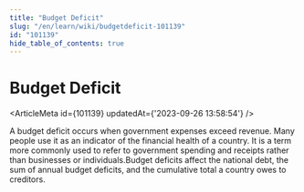 ```yaml
---
title: "Budget Deficit"
slug: "/en/learn/wiki/budgetdeficit-101139"
id: "101139"
hide_table_of_contents: true
---
```



# Budget Deficit

<ArticleMeta id={101139} updatedAt={'2023-09-26 13:58:54'} />
<div className='border-solid border-b border-t-0 my-4 border-[var(--ifm-color-gray-300)]' />

A budget deficit occurs when government expenses exceed revenue. Many people use it as an indicator of the financial health of a country. It is a term more commonly used to refer to government spending and receipts rather than businesses or individuals.Budget deficits affect the national debt, the sum of annual budget deficits, and the cumulative total a country owes to creditors.
